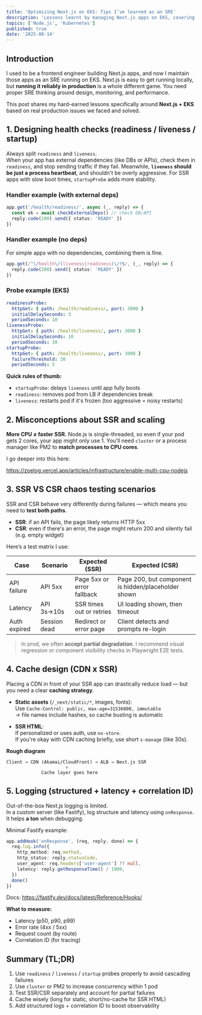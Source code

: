 ```yaml
---
title: 'Optimizing Next.js on EKS: Tips I’ve learned as an SRE'
description: 'Lessons learnt by managing Next.js apps on EKS, covering health checks, scaling, caching, and logging.'
topics: ['Node.js', 'Kubernetes']
published: true
date: '2025-08-14'
---
```


## Introduction

I used to be a frontend engineer building Next.js apps, and now I maintain those apps as an SRE running on EKS.
Next.js is easy to get running locally, but **running it reliably in production** is a whole different game. You need proper SRE thinking around design, monitoring, and performance.

This post shares my hard-earned lessons specifically around **Next.js + EKS** based on real production issues we faced and solved.

## 1. Designing health checks (readiness / liveness / startup)

Always split `readiness` and `liveness`.  
When your app has external dependencies (like DBs or APIs), check them in `readiness`, and stop sending traffic if they fail. Meanwhile, **`liveness` should be just a process heartbeat**, and shouldn't be overly aggressive. For SSR apps with slow boot times, `startupProbe` adds more stability.

### Handler example (with external deps)

```ts
app.get('/health/readiness/', async (_, reply) => {
  const ok = await checkExternalDeps() // check DB/API
  reply.code(200).send({ status: 'READY' })
})
```

### Handler example (no deps)

For simple apps with no dependencies, combining them is fine.

```ts
app.get(/^\/health\/(liveness|readiness)\/?$/, (_, reply) => {
  reply.code(200).send({ status: 'READY' })
})
```

### Probe example (EKS)

```yaml
readinessProbe:
  httpGet: { path: /health/readiness/, port: 3000 }
  initialDelaySeconds: 3
  periodSeconds: 10
livenessProbe:
  httpGet: { path: /health/liveness/, port: 3000 }
  initialDelaySeconds: 10
  periodSeconds: 30
startupProbe:
  httpGet: { path: /health/liveness/, port: 3000 }
  failureThreshold: 30
  periodSeconds: 5
```

**Quick rules of thumb:**

- `startupProbe`: delays `liveness` until app fully boots
- `readiness`: removes pod from LB if dependencies break
- `liveness`: restarts pod if it's frozen (too aggressive = noisy restarts)

## 2. Misconceptions about SSR and scaling

**More CPU ≠ faster SSR.**
Node.js is single-threaded, so even if your pod gets 2 cores, your app might only use 1. You’ll need `cluster` or a process manager like PM2 to **match processes to CPU cores**.

I go deeper into this here:

https://zoelog.vercel.app/articles/infrastructure/enable-multi-cpu-nodejs

## 3. SSR VS CSR chaos testing scenarios

SSR and CSR behave very differently during failures — which means you need to **test both paths**.

- **SSR**: if an API fails, the page likely returns HTTP 5xx
- **CSR**: even if there's an error, the page might return 200 and silently fail (e.g. empty widget)

Here’s a test matrix I use:

| Case         | Scenario     | Expected (SSR)             | Expected (CSR)                                      |
| ------------ | ------------ | -------------------------- | --------------------------------------------------- |
| API failure  | API 5xx      | Page 5xx or error fallback | Page 200, but component is hidden/placeholder shown |
| Latency      | API 3s→10s   | SSR times out or retries   | UI loading shown, then timeout                      |
| Auth expired | Session dead | Redirect or error page     | Client detects and prompts re-login                 |

> In prod, we often **accept partial degradation**. I recommend visual regression or component visibility checks in Playwright E2E tests.

## 4. Cache design (CDN x SSR)

Placing a CDN in front of your SSR app can drastically reduce load — but you need a clear **caching strategy**.

- **Static assets** (`/_next/static/*`, images, fonts):  
  Use `Cache-Control: public, max-age=31536000, immutable`  
  → file names include hashes, so cache busting is automatic

- **SSR HTML**:  
  If personalized or uses auth, use `no-store`.  
  If you're okay with CDN caching briefly, use short `s-maxage` (like 30s).

**Rough diagram**

```
Client → CDN (Akamai/CloudFront) → ALB → Next.js SSR
                      ↑
             Cache layer goes here
```

## 5. Logging (structured + latency + correlation ID)

Out-of-the-box Next.js logging is limited.  
In a custom server (like Fastify), log structure and latency using `onResponse`. It helps **a ton** when debugging.

Minimal Fastify example:

```ts
app.addHook('onResponse', (req, reply, done) => {
  req.log.info({
    http_method: req.method,
    http_status: reply.statusCode,
    user_agent: req.headers['user-agent'] ?? null,
    latency: reply.getResponseTime() / 1000,
  })
  done()
})
```

Docs: https://fastify.dev/docs/latest/Reference/Hooks/

**What to measure:**

- Latency (p50, p90, p99)
- Error rate (4xx / 5xx)
- Request count (by route)
- Correlation ID (for tracing)

## Summary (TL;DR)

1. Use `readiness` / `liveness` / `startup` probes properly to avoid cascading failures
2. Use `cluster` or PM2 to increase concurrency within 1 pod
3. Test SSR/CSR separately and account for partial failures
4. Cache wisely (long for static, short/no-cache for SSR HTML)
5. Add structured logs + correlation ID to boost observability
